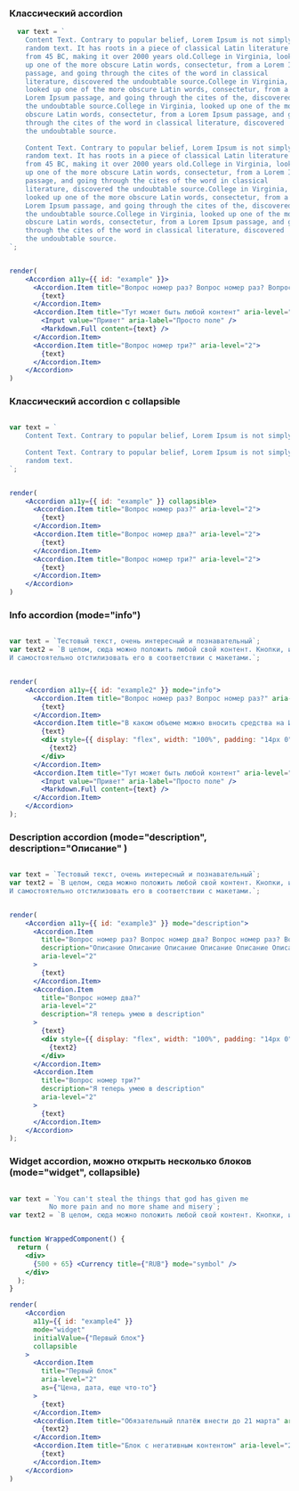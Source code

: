 ### Классический accordion

```jsx live
  var text = `
    Content Text. Contrary to popular belief, Lorem Ipsum is not simply
    random text. It has roots in a piece of classical Latin literature
    from 45 BC, making it over 2000 years old.College in Virginia, looked
    up one of the more obscure Latin words, consectetur, from a Lorem Ipsum
    passage, and going through the cites of the word in classical
    literature, discovered the undoubtable source.College in Virginia,
    looked up one of the more obscure Latin words, consectetur, from a
    Lorem Ipsum passage, and going through the cites of the, discovered
    the undoubtable source.College in Virginia, looked up one of the more
    obscure Latin words, consectetur, from a Lorem Ipsum passage, and going
    through the cites of the word in classical literature, discovered
    the undoubtable source.
    
    Content Text. Contrary to popular belief, Lorem Ipsum is not simply
    random text. It has roots in a piece of classical Latin literature
    from 45 BC, making it over 2000 years old.College in Virginia, looked
    up one of the more obscure Latin words, consectetur, from a Lorem Ipsum
    passage, and going through the cites of the word in classical
    literature, discovered the undoubtable source.College in Virginia,
    looked up one of the more obscure Latin words, consectetur, from a
    Lorem Ipsum passage, and going through the cites of the, discovered
    the undoubtable source.College in Virginia, looked up one of the more
    obscure Latin words, consectetur, from a Lorem Ipsum passage, and going
    through the cites of the word in classical literature, discovered
    the undoubtable source.
`;


render(
    <Accordion a11y={{ id: "example" }}>
      <Accordion.Item title="Вопрос номер раз? Вопрос номер раз? Вопрос номер раз? Вопрос номер раз? Вопрос номер раз? Вопрос номер раз? Вопрос номер раз?" aria-level="2">
        {text}
      </Accordion.Item>
      <Accordion.Item title="Тут может быть любой контент" aria-level="2">
        <Input value="Привет" aria-label="Просто поле" />
        <Markdown.Full content={text} />
      </Accordion.Item>
      <Accordion.Item title="Вопрос номер три?" aria-level="2">
        {text}
      </Accordion.Item>
    </Accordion>
)
```

### Классический accordion с collapsible

```jsx live

var text = `
    Content Text. Contrary to popular belief, Lorem Ipsum is not simply random text.
    
    Content Text. Contrary to popular belief, Lorem Ipsum is not simply
    random text.
`;


render(
    <Accordion a11y={{ id: "example" }} collapsible>
      <Accordion.Item title="Вопрос номер раз?" aria-level="2">
        {text}
      </Accordion.Item>
      <Accordion.Item title="Вопрос номер два?" aria-level="2">
        {text}
      </Accordion.Item>
      <Accordion.Item title="Вопрос номер три?" aria-level="2">
        {text}
      </Accordion.Item>
    </Accordion>
)
```

### Info accordion (mode="info")

```jsx live

var text = `Тестовый текст, очень интересный и познавательный`;
var text2 = `В целом, сюда можно положить любой свой контент. Кнопки, изображения, таблицы... 
И самостоятельно отстилизовать его в соответствии с макетами.`;


render(
    <Accordion a11y={{ id: "example2" }} mode="info">
      <Accordion.Item title="Вопрос номер раз? Вопрос номер раз?" aria-level="2">
        {text}
      </Accordion.Item>
      <Accordion.Item title="В каком объеме можно вносить средства на ИИС?" aria-level="2">
        {text}
        <div style={{ display: "flex", width: "100%", padding: "14px 0" }}>
          {text2}
        </div>
      </Accordion.Item>
      <Accordion.Item title="Тут может быть любой контент" aria-level="2">
        <Input value="Привет" aria-label="Просто поле" />
        <Markdown.Full content={text} />
      </Accordion.Item>
    </Accordion>
);
```

### Description accordion (mode="description", description="Описание" )

```jsx live

var text = `Тестовый текст, очень интересный и познавательный`;
var text2 = `В целом, сюда можно положить любой свой контент. Кнопки, изображения, таблицы... 
И самостоятельно отстилизовать его в соответствии с макетами.`;


render(
    <Accordion a11y={{ id: "example3" }} mode="description">
      <Accordion.Item
        title="Вопрос номер раз? Вопрос номер два? Вопрос номер раз? Вопрос номер два? Вопрос номер?"
        description="Описание Описание Описание Описание Описание Описание Описание Описание Описание Описание Описание"
        aria-level="2"
      >
        {text}
      </Accordion.Item>
      <Accordion.Item 
        title="Вопрос номер два?" 
        aria-level="2"
        description="Я теперь умею в description"
      >
        {text}
        <div style={{ display: "flex", width: "100%", padding: "14px 0" }}>
          {text2}
        </div>
      </Accordion.Item>
      <Accordion.Item
        title="Вопрос номер три?"
        description="Я теперь умею в description"
        aria-level="2"
      >
        {text}
      </Accordion.Item>
    </Accordion>
);
```

### Widget accordion, можно открыть несколько блоков (mode="widget", collapsible)

```jsx live

var text = `You can't steal the things that god has given me
          No more pain and no more shame and misery`;
var text2 = `В целом, сюда можно положить любой свой контент. Кнопки, изображения, таблицы...`;


function WrappedComponent() {
  return (
    <div>
      {500 + 65} <Currency title={"RUB"} mode="symbol" />
    </div>
  );
}

render(
    <Accordion
      a11y={{ id: "example4" }}
      mode="widget"
      initialValue={"Первый блок"}
      collapsible
    >
      <Accordion.Item
        title="Первый блок"
        aria-level="2"
        as={"Цена, дата, еще что-то"}
      >
        {text}
      </Accordion.Item>
      <Accordion.Item title="Обязательный платёж внести до 21 марта" aria-level="2" as={WrappedComponent()}>
        {text2}
      </Accordion.Item>
      <Accordion.Item title="Блок с негативным контентом" aria-level="2" warning>
        {text}
      </Accordion.Item>
    </Accordion>
)
```
